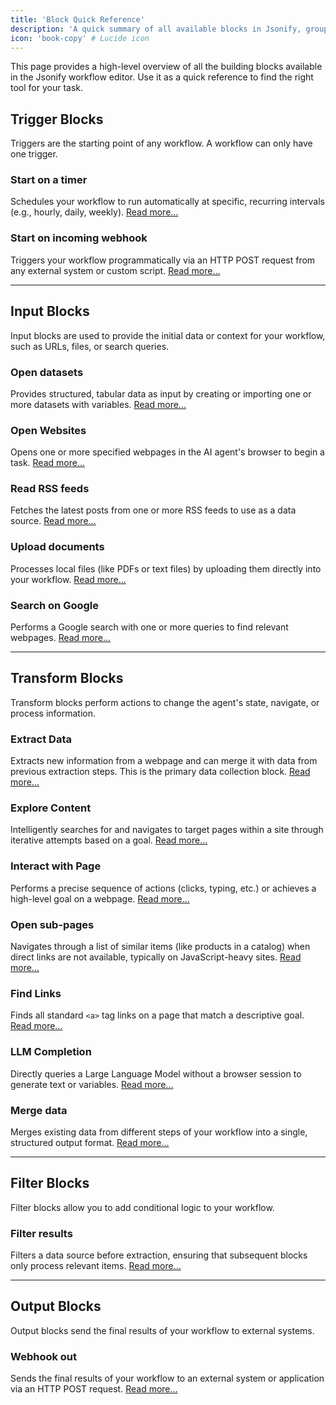 ```yaml
---
title: 'Block Quick Reference'
description: 'A quick summary of all available blocks in Jsonify, grouped by category.'
icon: 'book-copy' # Lucide icon
---
```


This page provides a high-level overview of all the building blocks available in the Jsonify workflow editor. Use it as a quick reference to find the right tool for your task.

## Trigger Blocks

Triggers are the starting point of any workflow. A workflow can only have one trigger.

### Start on a timer
Schedules your workflow to run automatically at specific, recurring intervals (e.g., hourly, daily, weekly).
[Read more...](/blocks/timer)

### Start on incoming webhook
Triggers your workflow programmatically via an HTTP POST request from any external system or custom script.
[Read more...](/blocks/Start-on-Incoming-Webhook)

---

## Input Blocks

Input blocks are used to provide the initial data or context for your workflow, such as URLs, files, or search queries.

### Open datasets
Provides structured, tabular data as input by creating or importing one or more datasets with variables.
[Read more...](/blocks/open-datasets)

### Open Websites
Opens one or more specified webpages in the AI agent's browser to begin a task.
[Read more...](/blocks/open-websites)

### Read RSS feeds
Fetches the latest posts from one or more RSS feeds to use as a data source.
[Read more...](/blocks/Read-RSS-feeds)

### Upload documents
Processes local files (like PDFs or text files) by uploading them directly into your workflow.
[Read more...](/blocks/open-files)

### Search on Google
Performs a Google search with one or more queries to find relevant webpages.
[Read more...](/blocks/Search-on-Google)

---

## Transform Blocks

Transform blocks perform actions to change the agent's state, navigate, or process information.

### Extract Data
Extracts new information from a webpage and can merge it with data from previous extraction steps. This is the primary data collection block.
[Read more...](/blocks/extract-data)

### Explore Content
Intelligently searches for and navigates to target pages within a site through iterative attempts based on a goal.
[Read more...](/blocks/explore-content)

### Interact with Page
Performs a precise sequence of actions (clicks, typing, etc.) or achieves a high-level goal on a webpage.
[Read more...](/blocks/interact-with-page)

### Open sub-pages
Navigates through a list of similar items (like products in a catalog) when direct links are not available, typically on JavaScript-heavy sites.
[Read more...](/blocks/Open-sub-pages)

### Find Links
Finds all standard `<a>` tag links on a page that match a descriptive goal.
[Read more...](/blocks/find-links)

### LLM Completion
Directly queries a Large Language Model without a browser session to generate text or variables.
[Read more...](/blocks/LLM-Completion)

### Merge data
Merges existing data from different steps of your workflow into a single, structured output format.
[Read more...](/blocks/Merge-data)

---

## Filter Blocks

Filter blocks allow you to add conditional logic to your workflow.

### Filter results
Filters a data source before extraction, ensuring that subsequent blocks only process relevant items.
[Read more...](/blocks/filter)

---

## Output Blocks

Output blocks send the final results of your workflow to external systems.

### Webhook out
Sends the final results of your workflow to an external system or application via an HTTP POST request.
[Read more...](/blocks/webhook-out)